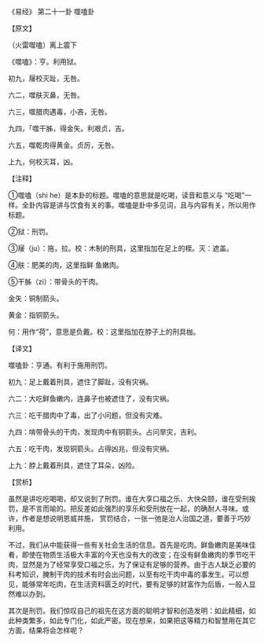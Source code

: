 

《易经》 第二十一卦 噬嗑卦

【原文】

（火雷噬嗑）离上震下

《噬嗑》：亨。利用狱。

初九，屦校灭趾，无咎。

六二，噬肤灭鼻，无咎。

六三，噬腊肉遇毒，小吝，无咎。

九四，「噬干胏，得金矢。利艰贞，吉。

六五，噬乾肉得黄金。贞厉，无咎。

上九，何校灭耳，凶。

【注释】

①噬嗑（shi he）是本卦的标题。噬嗑的意思就是吃喝，读音和意义与 “吃喝”一样。全卦内容是讲与饮食有关的事。噬嗑是卦中多见词，且与内容有关，所以用作标题。

②狱：刑罚。

③屦（ju）：拖，拉。校：木制的刑具，这里指加在足上的桎。灭：遮盖。

④肤：肥美的肉，这里指鲜 鱼嫩肉。

⑤干胏（zi）：带骨头的干肉。

金矢：铜制箭头。

 黄金：指铜箭头。

何：用作“荷”，意思是负戴。校：这里指加在脖子上的刑具枷。

【译文】

噬嗑卦：亨通。有利于施用刑罚。

初九：足上戴着刑具，遮住了脚趾，没有灾祸。

六二：大吃鲜鱼嫩内，连鼻子也被遮住了，没有灾祸。

六三：吃干腊肉中了毒，出了小问题，但没有灾难。

九四：啃带骨头的干肉，发现肉中有铜箭头。占问旱灾，吉利。

六五：吃干肉，发现铜箭头。占得凶兆，但没有灾祸。

上九：脖上戴着刑具，遮住了耳朵，凶险。

【赏析】

虽然是讲吃吃喝喝，却又说到了刑罚。谁在大享口福之乐、大快朵颐，谁在受刑挨罚，是不言而喻的。把反差如此强烈的享乐和受刑放在一起，的确耐人寻味。或许，作者是想说明恩威并施， 赏罚结合，一张一弛是治人治国之道，要善于巧妙利用。

不过，我们从中能获得一些有关社会生活的信息。首先是吃肉。鲜鱼嫩肉是美味佳肴，即使在物质生活极大丰富的今天也没有大的改变；在没有鲜鱼嫩肉的季节吃干肉，显然是为了经常享受口福之乐，为了保证有足够的营养。由于古人缺乏必要的科考知识，腌制干肉的技术有时会出问题，以至有吃干肉中毒的事发生。可以想见，能够常年吃肉，在生活资料匮乏的时代，要有足够的财富作为后盾，一般人显然难以办到。

其次是刑罚。我们惊叹自己的祖先在这方面的聪明才智和创造发明：如此精细，如此种类繁多，如此专门化，如此严密。现在想来，如果把这等精力和智慧用在其它方面，结果将会怎样呢？

